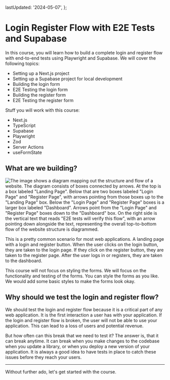 
  lastUpdated: '2024-05-07',
};

# Login Register Flow with E2E Tests and Supabase

In this course, you will learn how to build a complete login and register flow with end-to-end tests using Playwright and Supabase. We will cover the following topics:

- Setting up a Next.js project
- Setting up a Supabase project for local development
- Building the login form
- E2E Testing the login form
- Building the register form
- E2E Testing the register form

Stuff you will work with this course:

- Next.js
- TypeScript
- Supabase
- Playwright
- Zod
- Server Actions
- useFormState

## What are we building?

![The image shows a diagram mapping out the structure and flow of a website. The diagram consists of boxes connected by arrows. At the top is a box labeled "Landing Page". Below that are two boxes labeled "Login Page" and "Register Page", with arrows pointing from those boxes up to the "Landing Page" box. Below the "Login Page" and "Register Page" boxes is a larger box labeled "Dashboard". Arrows point from the "Login Page" and "Register Page" boxes down to the "Dashboard" box. On the right side is the vertical text that reads "E2E tests will verify this flow", with an arrow pointing down alongside the text, representing the overall top-to-bottom flow of the website structure is diagrammed.](./assets/what-are-we-building.webp)

This is a pretty common scenario for most web applications. A landing page with a login and register button. When the user clicks on the login button, they are taken to the login page. If they click on the register button, they are taken to the register page. After the user logs in or registers, they are taken to the dashboard.

<Callout>
This course will not focus on styling the forms. We will focus on the functionality and testing of the forms. You can style the forms as you like. We would add some basic styles to make the forms look okay.
</Callout>

## Why should we test the login and register flow?

We should test the login and register flow because it is a critical part of any web application. It is the first interaction a user has with your application. If the login and register flow is broken, the user will not be able to use your application. This can lead to a loss of users and potential revenue.

But how often can this break that we need to test it? The answer is, that it can break anytime. It can break when you make changes to the codebase when you update a library, or when you deploy a new version of your application. It is always a good idea to have tests in place to catch these issues before they reach your users.

--------

Without further ado, let's get started with the course.
